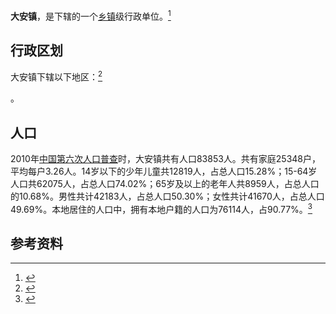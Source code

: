 {{中国乡级行政区
|景观照片文件名 = 大安镇_-_Da%27an_Town_-_2015.06_-_panoramio.jpg
|景观照片大小   = 200px
|景观照片描述   = 大安镇街头
|37/08/82/101/000}}

'''大安镇'''，是{{PRC admin/fullname|37/08/82/101/000|3}}下辖的一个[[乡镇|乡镇]]级行政单位。<ref>{{PRC admin/ref sgc|{{PRC admin/parent|37/08/82/101/000}}}}</ref>

== 行政区划 ==

大安镇下辖以下地区：<ref>{{PRC admin/ref sgc|37/08/82/101/000}}</ref>

{{PRC admin/children|37/08/82/101/000}}。
== 人口 ==

2010年[[中国第六次人口普查|中国第六次人口普查]]时，大安镇共有人口83853人。共有家庭25348户，平均每户3.26人。14岁以下的少年儿童共12819人，占总人口15.28%；15-64岁人口共62075人，占总人口74.02%；65岁及以上的老年人共8959人，占总人口的10.68%。男性共计42183人，占总人口50.30%；女性共计41670人，占总人口49.69%。本地居住的人口中，拥有本地户籍的人口为76114人，占90.77%。<ref name="人口普查2010">{{cite book| title =《中国2010年人口普查分乡、镇、街道资料》| author1 =中国国务院人口普查办公室| author2 =中国国家统计局人口就业统计司| year =2010| website =| page =表15 山东省乡、镇、街道人口| format =|}}</ref>

== 参考资料 ==

{{reflist}}

{{行政区划小作品}}
{{PRC admin/navcat|37/08/82/101/000}}